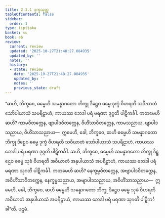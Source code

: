 ```yaml
---
title: 2.3.1 ဒုက္ခသုတ္တ
tableOfContents: false
sidebar:
  order: 1
type: tipitaka
basket: su
book: a6
review:
  current: review
  updated: '2025-10-27T21:48:27.084935'
  updated_by: ''
  notes: ''
  history:
  - state: review
    date: '2025-10-27T21:48:27.084935'
    updated_by: ''
    notes: ''
    previous_state: draft
---
```



<ReviewStatus review={frontmatter.review} showDetails={true} />

<HypothesisAnnotation frontmatter={frontmatter} />

<DynamicBreadcrumb />

<Division number="75" book="a6" e="ch" v="16" p="374">

<Paragraph number="653" book="a6">
“ဆဟိ, ဘိက္ခဝေ, ဓမ္မေဟိ သမန္နာဂတော ဘိက္ခု ဒိဋ္ဌေဝ ဓမ္မေ ဒုက္ခံ ဝိဟရတိ သဝိဃာတံ သော်ပါယာသံ သပရိဠာဟံ, ကာယဿ ဘေဒါ ပရံ မရဏာ ဒုဂ္ဂတိ ပါဋိကင်္ခါ. ကတမေဟိ ဆဟိ? ကာမဝိတက္ကေန, ဗျာပါဒဝိတက္ကေန, ဝိဟိံသာဝိတက္ကေန, ကာမသညာယ, ဗျာပါဒသညာယ, ဝိဟိံသာသညာယ—  ဣမေဟိ, ခေါ, ဘိက္ခဝေ, ဆဟိ ဓမ္မေဟိ သမန္နာဂတော ဘိက္ခု ဒိဋ္ဌေဝ ဓမ္မေ ဒုက္ခံ ဝိဟရတိ သဝိဃာတံ သော်ပါယာသံ သပရိဠာဟံ, ကာယဿ ဘေဒါ ပရံ မရဏာ ဒုဂ္ဂတိ ပါဋိကင်္ခါ.
</Paragraph>

<Paragraph number="654" book="a6">
ဆဟိ, ဘိက္ခဝေ, ဓမ္မေဟိ သမန္နာဂတော ဘိက္ခု ဒိဋ္ဌေဝ ဓမ္မေ သုခံ ဝိဟရတိ အဝိဃာတံ အနုပါယာသံ အပရိဠာဟံ, ကာယဿ ဘေဒါ ပရံ မရဏာ သုဂတိ ပါဋိကင်္ခါ. ကတမေဟိ ဆဟိ? နေက္ခမ္မဝိတက္ကေန, အဗျာပါဒဝိတက္ကေန, အဝိဟိံသာဝိတက္ကေန, နေက္ခမ္မသညာယ, အဗျာပါဒသညာယ, အဝိဟိံသာသညာယ—  ဣမေဟိ, ခေါ, ဘိက္ခဝေ, ဆဟိ ဓမ္မေဟိ သမန္နာဂတော ဘိက္ခု ဒိဋ္ဌေဝ ဓမ္မေ သုခံ ဝိဟရတိ အဝိဃာတံ အနုပါယာသံ အပရိဠာဟံ, ကာယဿ ဘေဒါ ပရံ မရဏာ သုဂတိ ပါဋိကင်္ခါ”တိ.

</Paragraph>
</Division>

<Paragraph number="655" type="center" book="a6">
ပဌမံ.
</Paragraph>